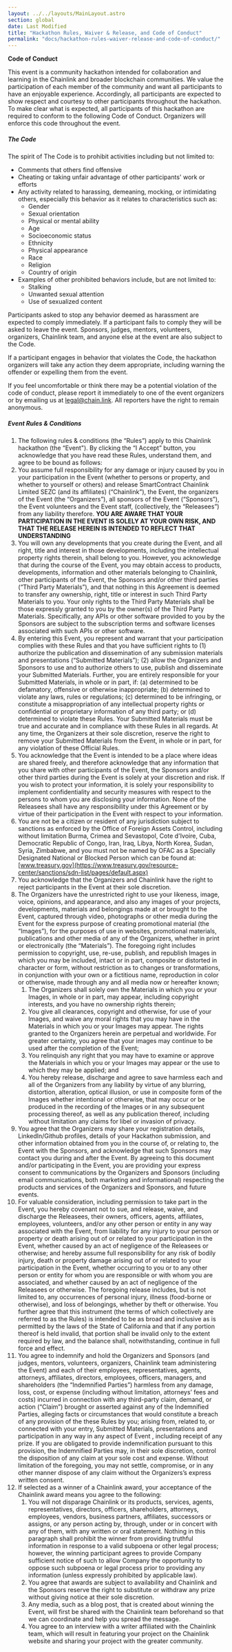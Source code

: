 ```yaml
---
layout: ../../layouts/MainLayout.astro
section: global
date: Last Modified
title: "Hackathon Rules, Waiver & Release, and Code of Conduct"
permalink: "docs/hackathon-rules-waiver-release-and-code-of-conduct/"
---
```


**Code of Conduct**

This event is a community hackathon intended for collaboration and learning in the Chainlink and broader blockchain communities. We value the participation of each member of the community and want all participants to have an enjoyable experience. Accordingly, all participants are expected to show respect and courtesy to other participants throughout the hackathon. To make clear what is expected, all participants of this hackathon are required to conform to the following Code of Conduct. Organizers will enforce this code throughout the event.

##### **The Code**

The spirit of The Code is to prohibit activities including but not limited to:

- Comments that others find offensive
- Cheating or taking unfair advantage of other participants' work or efforts
- Any activity related to harassing, demeaning, mocking, or intimidating others, especially this behavior as it relates to characteristics such as:
  - Gender
  - Sexual orientation
  - Physical or mental ability
  - Age
  - Socioeconomic status
  - Ethnicity
  - Physical appearance
  - Race
  - Religion
  - Country of origin
- Examples of other prohibited behaviors include, but are not limited to:
  - Stalking
  - Unwanted sexual attention
  - Use of sexualized content

Participants asked to stop any behavior deemed as harassment are expected to comply immediately. If a participant fails to comply they will be asked to leave the event. Sponsors, judges, mentors, volunteers, organizers, Chainlink team, and anyone else at the event are also subject to the Code.

If a participant engages in behavior that violates the Code, the hackathon organizers will take any action they deem appropriate, including warning the offender or expelling them from the event.

If you feel uncomfortable or think there may be a potential violation of the code of conduct, please report it immediately to one of the event organizers or by emailing us at legal@chain.link. All reporters have the right to remain anonymous.

##### **Event Rules & Conditions**

1. The following rules & conditions (the “Rules”) apply to this Chainlink hackathon (the “Event"). By clicking the “I Accept” button, you acknowledge that you have read these Rules, understand them, and agree to be bound as follows:
1. You assume full responsibility for any damage or injury caused by you in your participation in the Event (whether to persons or property, and whether to yourself or others) and release SmartContract Chainlink Limited SEZC (and its affiliates) (“Chainlink”), the Event, the organizers of the Event (the “Organizers”), all sponsors of the Event (“Sponsors”), the Event volunteers and the Event staff, (collectively, the “Releasees”) from any liability therefore. **YOU ARE AWARE THAT YOUR PARTICIPATION IN THE EVENT IS SOLELY AT YOUR OWN RISK, AND THAT THE RELEASE HEREIN IS INTENDED TO REFLECT THAT UNDERSTANDING**
1. You will own any developments that you create during the Event, and all right, title and interest in those developments, including the intellectual property rights therein, shall belong to you. However, you acknowledge that during the course of the Event, you may obtain access to products, developments, information and other materials belonging to Chainlink, other participants of the Event, the Sponsors and/or other third parties (“Third Party Materials”), and that nothing in this Agreement is deemed to transfer any ownership, right, title or interest in such Third Party Materials to you. Your only rights to the Third Party Materials shall be those expressly granted to you by the owner(s) of the Third Party Materials. Specifically, any APIs or other software provided to you by the Sponsors are subject to the subscription terms and software licenses associated with such APIs or other software.
1. By entering this Event, you represent and warrant that your participation complies with these Rules and that you have sufficient rights to (1) authorize the publication and dissemination of any submission materials and presentations (“Submitted Materials”); (2) allow the Organizers and Sponsors to use and to authorize others to use, publish and disseminate your Submitted Materials. Further, you are entirely responsible for your Submitted Materials, in whole or in part, if: (a) determined to be defamatory, offensive or otherwise inappropriate; (b) determined to violate any laws, rules or regulations; (c) determined to be infringing, or constitute a misappropriation of any intellectual property rights or confidential or proprietary information of any third party; or (d) determined to violate these Rules. Your Submitted Materials must be true and accurate and in compliance with these Rules in all regards. At any time, the Organizers at their sole discretion, reserve the right to remove your Submitted Materials from the Event, in whole or in part, for any violation of these Official Rules.
1. You acknowledge that the Event is intended to be a place where ideas are shared freely, and therefore acknowledge that any information that you share with other participants of the Event, the Sponsors and/or other third parties during the Event is solely at your discretion and risk. If you wish to protect your information, it is solely your responsibility to implement confidentiality and security measures with respect to the persons to whom you are disclosing your information. None of the Releasees shall have any responsibility under this Agreement or by virtue of their participation in the Event with respect to your information.
1. You are not be a citizen or resident of any jurisdiction subject to sanctions as enforced by the Office of Foreign Assets Control, including without limitation Burma, Crimea and Sevastopol, Cote d'Ivoire, Cuba, Democratic Republic of Congo, Iran, Iraq, Libya, North Korea, Sudan, Syria, Zimbabwe, and you must not be named by OFAC as a Specially Designated National or Blocked Person which can be found at: [www.treasury.gov](https://www.treasury.gov/resource-center/sanctions/sdn-list/pages/default.aspx)
1. You acknowledge that the Organizers and Chainlink have the right to reject participants in the Event at their sole discretion.
1. The Organizers have the unrestricted right to use your likeness, image, voice, opinions, and appearance, and also any images of your projects, developments, materials and belongings made at or brought to the Event, captured through video, photographs or other media during the Event for the express purpose of creating promotional material (the “Images”), for the purposes of use in websites, promotional materials, publications and other media of any of the Organizers, whether in print or electronically (the “Materials”). The foregoing right includes permission to copyright, use, re-use, publish, and republish Images in which you may be included, intact or in part, composite or distorted in character or form, without restriction as to changes or transformations, in conjunction with your own or a fictitious name, reproduction in color or otherwise, made through any and all media now or hereafter known;
   1. The Organizers shall solely own the Materials in which you or your Images, in whole or in part, may appear, including copyright interests, and you have no ownership rights therein;
   1. You give all clearances, copyright and otherwise, for use of your Images, and waive any moral rights that you may have in the Materials in which you or your Images may appear. The rights granted to the Organizers herein are perpetual and worldwide. For greater certainty, you agree that your images may continue to be used after the completion of the Event;
   1. You relinquish any right that you may have to examine or approve the Materials in which you or your Images may appear or the use to which they may be applied; and
   1. You hereby release, discharge and agree to save harmless each and all of the Organizers from any liability by virtue of any blurring, distortion, alteration, optical illusion, or use in composite form of the Images whether intentional or otherwise, that may occur or be produced in the recording of the Images or in any subsequent processing thereof, as well as any publication thereof, including without limitation any claims for libel or invasion of privacy.
1. You agree that the Organizers may share your registration details, LinkedIn/Github profiles, details of your Hackathon submission, and other information obtained from you in the course of, or relating to, the Event with the Sponsors, and acknowledge that such Sponsors may contact you during and after the Event. By agreeing to this document and/or participating in the Event, you are providing your express consent to communications by the Organizers and Sponsors (including email communications, both marketing and informational) respecting the products and services of the Organizers and Sponsors, and future events.
1. For valuable consideration, including permission to take part in the Event, you hereby covenant not to sue, and release, waive, and discharge the Releasees, their owners, officers, agents, affiliates, employees, volunteers, and/or any other person or entity in any way associated with the Event, from liability for any injury to your person or property or death arising out of or related to your participation in the Event, whether caused by an act of negligence of the Releasees or otherwise; and hereby assume full responsibility for any risk of bodily injury, death or property damage arising out of or related to your participation in the Event, whether occurring to you or to any other person or entity for whom you are responsible or with whom you are associated, and whether caused by an act of negligence of the Releasees or otherwise. The foregoing release includes, but is not limited to, any occurrences of personal injury, illness (food-borne or otherwise), and loss of belongings, whether by theft or otherwise. You further agree that this instrument (the terms of which collectively are referred to as the Rules) is intended to be as broad and inclusive as is permitted by the laws of the State of California and that if any portion thereof is held invalid, that portion shall be invalid only to the extent required by law, and the balance shall, notwithstanding, continue in full force and effect.
1. You agree to indemnify and hold the Organizers and Sponsors (and judges, mentors, volunteers, organizers, Chainlink team administering the Event) and each of their employees, representatives, agents, attorneys, affiliates, directors, employees, officers, managers, and shareholders (the “Indemnified Parties”) harmless from any damage, loss, cost, or expense (including without limitation, attorneys’ fees and costs) incurred in connection with any third-party claim, demand, or action (“Claim”) brought or asserted against any of the Indemnified Parties, alleging facts or circumstances that would constitute a breach of any provision of the these Rules by you; arising from, related to, or connected with your entry, Submitted Materials, presentations and participation in any way in any aspect of Event , including receipt of any prize. If you are obligated to provide indemnification pursuant to this provision, the Indemnified Parties may, in their sole discretion, control the disposition of any claim at your sole cost and expense. Without limitation of the foregoing, you may not settle, compromise, or in any other manner dispose of any claim without the Organizers’s express written consent.
1. If selected as a winner of a Chainlink award, your acceptance of the Chainlink award means you agree to the following:
   1. You will not disparage Chainlink or its products, services, agents, representatives, directors, officers, shareholders, attorneys, employees, vendors, business partners, affiliates, successors or assigns, or any person acting by, through, under or in concert with any of them, with any written or oral statement. Nothing in this paragraph shall prohibit the winner from providing truthful information in response to a valid subpoena or other legal process; however, the winning participant agrees to provide Company sufficient notice of such to allow Company the opportunity to oppose such subpoena or legal process prior to providing any information (unless expressly prohibited by applicable law).
   1. You agree that awards are subject to availability and Chainlink and the Sponsors reserve the right to substitute or withdraw any prize without giving notice at their sole discretion.
   1. Any media, such as a blog post, that is created about winning the Event, will first be shared with the Chainlink team beforehand so that we can coordinate and help you spread the message.
   1. You agree to an interview with a writer affiliated with the Chainlink team, which will result in featuring your project on the Chainlink website and sharing your project with the greater community.

